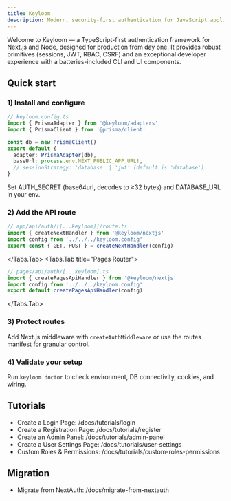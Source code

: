 ```yaml
---
title: Keyloom
description: Modern, security-first authentication for JavaScript applications with enterprise-grade features and exceptional developer experience
---
```


Welcome to Keyloom — a TypeScript-first authentication framework for Next.js and Node, designed for production from day one. It provides robust primitives (sessions, JWT, RBAC, CSRF) and an exceptional developer experience with a batteries-included CLI and UI components.

## Quick start

<Steps>

### 1) Install and configure

```ts
// keyloom.config.ts
import { PrismaAdapter } from '@keyloom/adapters'
import { PrismaClient } from '@prisma/client'

const db = new PrismaClient()
export default {
  adapter: PrismaAdapter(db),
  baseUrl: process.env.NEXT_PUBLIC_APP_URL!,
  // sessionStrategy: 'database' | 'jwt' (default is 'database')
}
```

Set AUTH_SECRET (base64url, decodes to ≥32 bytes) and DATABASE_URL in your env.

### 2) Add the API route

<Tabs>
<Tabs.Tab title="App Router">

```ts
// app/api/auth/[[...keyloom]]/route.ts
import { createNextHandler } from '@keyloom/nextjs'
import config from '../../../keyloom.config'
export const { GET, POST } = createNextHandler(config)
```

</Tabs.Tab>
<Tabs.Tab title="Pages Router">

```ts
// pages/api/auth/[...keyloom].ts
import { createPagesApiHandler } from '@keyloom/nextjs'
import config from '../../../keyloom.config'
export default createPagesApiHandler(config)
```

</Tabs.Tab>
</Tabs>

### 3) Protect routes

Add Next.js middleware with `createAuthMiddleware` or use the routes manifest for granular control.

### 4) Validate your setup

Run `keyloom doctor` to check environment, DB connectivity, cookies, and wiring.

</Steps>

## Tutorials

- Create a Login Page: /docs/tutorials/login
- Create a Registration Page: /docs/tutorials/register
- Create an Admin Panel: /docs/tutorials/admin-panel
- Create a User Settings Page: /docs/tutorials/user-settings
- Custom Roles & Permissions: /docs/tutorials/custom-roles-permissions

## Migration

- Migrate from NextAuth: /docs/migrate-from-nextauth
